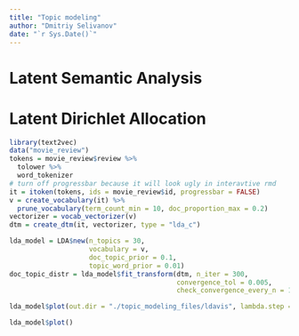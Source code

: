 ```yaml
---
title: "Topic modeling"
author: "Dmitriy Selivanov"
date: "`r Sys.Date()`"
---
```



# Latent Semantic Analysis

# Latent Dirichlet Allocation

```r
library(text2vec)
data("movie_review")
tokens = movie_review$review %>% 
  tolower %>% 
  word_tokenizer
# turn off progressbar because it will look ugly in interavtive rmd
it = itoken(tokens, ids = movie_review$id, progressbar = FALSE)
v = create_vocabulary(it) %>% 
  prune_vocabulary(term_count_min = 10, doc_proportion_max = 0.2)
vectorizer = vocab_vectorizer(v)
dtm = create_dtm(it, vectorizer, type = "lda_c")

lda_model = LDA$new(n_topics = 30, 
                    vocabulary = v, 
                    doc_topic_prior = 0.1, 
                    topic_word_prior = 0.01)
doc_topic_distr = lda_model$fit_transform(dtm, n_iter = 300, 
                                          convergence_tol = 0.005, 
                                          check_convergence_every_n = 10)
```

```r
lda_model$plot(out.dir = "./topic_modeling_files/ldavis", lambda.step = 0.1, open.browser = FALSE)
```
```r
lda_model$plot()
```

<head>
  <meta http-equiv="Content-Type" content="text/html; charset=utf-8">
  <title>LDAvis</title>
  <script src="topic_modeling_files/ldavis/d3.v3.js"></script>
  <script src="topic_modeling_files/ldavis/ldavis.js"></script>
  <link rel="stylesheet" type="text/css" href="topic_modeling_files/ldavis/lda.css">
</head>

<body>
  <div id = "lda"></div>
  <script>
    var vis = new LDAvis("#lda", "topic_modeling_files/ldavis/lda.json");
  </script>
</body>
